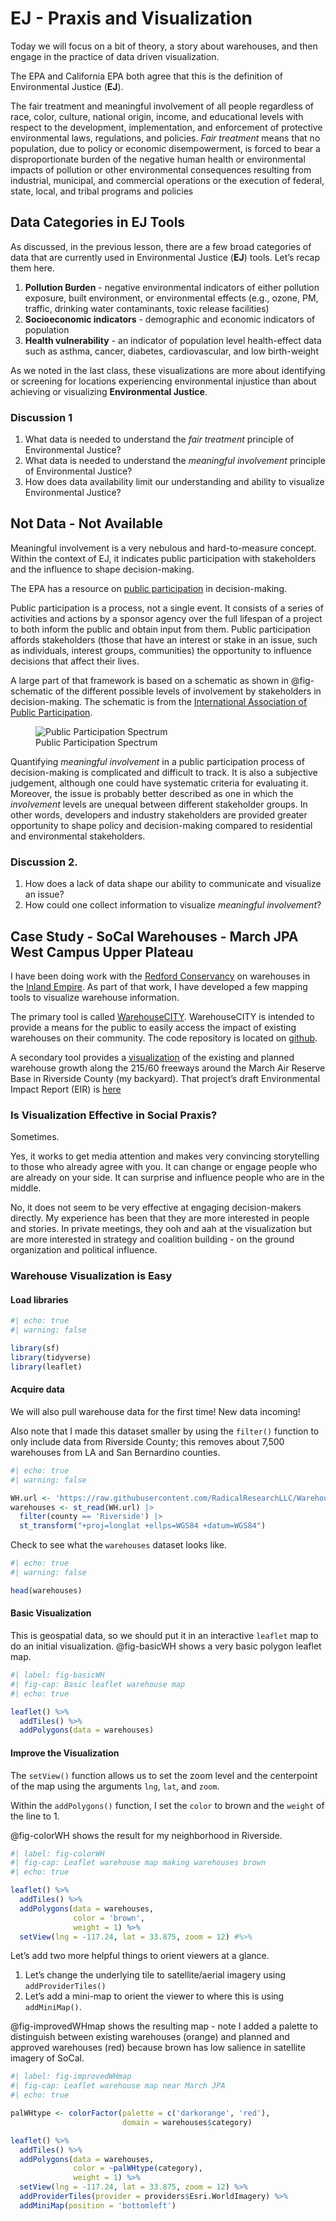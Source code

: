 # EJ - Praxis and Visualization {#sec-EJcategories}

::: {.callout-note appearance="simple"}
Today we will focus on a bit of theory, a story about warehouses, and then engage in the practice of data driven visualization.
:::

The EPA and California EPA both agree that this is the definition of Environmental Justice (**EJ**).

::: {.callout-note appearance="important"}
The fair treatment and meaningful involvement of all people regardless of race, color, culture, national origin, income, and educational levels with respect to the development, implementation, and enforcement of protective environmental laws, regulations, and policies. _Fair treatment_ means that no population, due to policy or economic disempowerment, is forced to bear a disproportionate burden of the negative human health or environmental impacts of pollution or other environmental consequences resulting from industrial, municipal, and commercial operations or the execution of federal, state, local, and tribal programs and policies 
:::

## Data Categories in EJ Tools  

As discussed, in the previous lesson, there are a few broad categories of data that are currently used in Environmental Justice (**EJ**) tools.  Let's recap them here.

1. **Pollution Burden** - negative environmental indicators of either pollution exposure, built environment, or environmental effects (e.g., ozone, PM, traffic, drinking water contaminants, toxic release facilities)
2. **Socioeconomic indicators** - demographic and economic indicators of population
3. **Health vulnerability** - an indicator of population level health-effect data such as asthma, cancer, diabetes, cardiovascular, and low birth-weight

As we noted in the last class, these visualizations are more about identifying or screening for locations experiencing environmental injustice than about achieving or visualizing **Environmental Justice**.

### Discussion 1

1. What data is needed to understand the _fair treatment_ principle of Environmental Justice?
2. What data is needed to understand the _meaningful involvement_ principle of Environmental Justice?
3. How does data availability limit our understanding and ability to visualize Environmental Justice?

## Not Data - Not Available 

Meaningful involvement is a very nebulous and hard-to-measure concept. Within the context of EJ, it indicates public participation with stakeholders and the influence to shape decision-making. 

The EPA has a resource on [public participation](https://www.epa.gov/international-cooperation/public-participation-guide-introduction-guide) in decision-making.  

:::{.callout-note appearance="simple"}
Public participation is a process, not a single event. It consists of a series of activities and actions by a sponsor agency over the full lifespan of a project to both inform the public and obtain input from them. Public participation affords stakeholders (those that have an interest or stake in an issue, such as individuals, interest groups, communities) the opportunity to influence decisions that affect their lives.
:::

A large part of that framework is based on a schematic as shown in @fig-schematic of the different possible levels of involvement by stakeholders in decision-making. The schematic is from the [International Association of Public Participation](https://www.iap2.org).

![Public Participation Spectrum](https://iap2canada.ca/resources/Pictures/spectrum%20ENG.png){#fig-schematic}

Quantifying _meaningful involvement_ in a public participation process of decision-making is complicated and difficult to track. It is also a subjective judgement, although one could have systematic criteria for evaluating it. Moreover, the issue is probably better described as one in which the _involvement_ levels are unequal between different stakeholder groups. In other words, developers and industry stakeholders are provided greater opportunity to shape policy and decision-making compared to residential and environmental stakeholders. 

### Discussion 2.

1. How does a lack of data shape our ability to communicate and visualize an issue?
2. How could one collect information to visualize _meaningful involvement_?  

## Case Study - SoCal Warehouses - March JPA West Campus Upper Plateau

I have been doing work with the [Redford Conservancy](https://www.pitzer.edu/redfordconservancy/) on warehouses in the [Inland Empire](https://en.wikipedia.org/wiki/Inland_Empire).  As part of that work, I have developed a few mapping tools to visualize warehouse information.  

The primary tool is called [WarehouseCITY](https://radicalresearch.shinyapps.io/WarehouseCITY/).  WarehouseCITY is intended to provide a means for the public to easily access the impact of existing warehouses on their community. The code repository is located on [github](https://github.com/RadicalResearchLLC/WarehouseMap).  

A secondary tool provides a [visualization](https://radicalresearch.shinyapps.io/MarchJPA/) of the existing and planned warehouse growth along the 215/60 freeways around the March Air Reserve Base in Riverside County (my backyard). That project's draft Environmental Impact Report (EIR) is [here](https://marchjpa.com/mjpa-meridian-west-campus/)

### Is Visualization Effective in Social Praxis?

Sometimes.

Yes, it works to get media attention and makes very convincing storytelling to those who already agree with you. It can change or engage people who are already on your side.  It can surprise and influence people who are in the middle.  

No, it does not seem to be very effective at engaging decision-makers directly. My experience has been that they are more interested in people and stories. In private meetings, they ooh and aah at the visualization but are more interested in strategy and coalition building - on the ground organization and political influence.  

### Warehouse Visualization is Easy 

#### Load libraries

```r
#| echo: true
#| warning: false

library(sf)
library(tidyverse)
library(leaflet)

```

#### Acquire data

We will also pull warehouse data for the first time!  New data incoming!

Also note that I made this dataset smaller by using the `filter()` function to only include data from Riverside County; this removes about 7,500 warehouses from LA and San Bernardino counties.  

```r
#| echo: true
#| warning: false

WH.url <- 'https://raw.githubusercontent.com/RadicalResearchLLC/WarehouseMap/main/WarehouseCITY/geoJSON/comboFinal.geojson'
warehouses <- st_read(WH.url) |>  
  filter(county == 'Riverside') |>  
  st_transform("+proj=longlat +ellps=WGS84 +datum=WGS84")

```

Check to see what the `warehouses` dataset looks like.

```r
#| echo: true
#| warning: false

head(warehouses)
```

#### Basic Visualization

This is geospatial data, so we should put it in an interactive `leaflet` map to do an initial visualization. @fig-basicWH shows a very basic polygon leaflet map.

```r
#| label: fig-basicWH
#| fig-cap: Basic leaflet warehouse map
#| echo: true

leaflet() %>% 
  addTiles() %>% 
  addPolygons(data = warehouses)
```

#### Improve the Visualization

The `setView()` function allows us to set the zoom level and the centerpoint of the map using the arguments `lng`, `lat`, and `zoom`.  

Within the `addPolygons()` function, I set the `color` to brown and the `weight` of the line to 1.  

@fig-colorWH shows the result for my neighborhood in Riverside.  

```r
#| label: fig-colorWH
#| fig-cap: Leaflet warehouse map making warehouses brown
#| echo: true

leaflet() %>% 
  addTiles() %>% 
  addPolygons(data = warehouses,
              color = 'brown',
              weight = 1) %>% 
  setView(lng = -117.24, lat = 33.875, zoom = 12) #%>% 
```

Let's add two more helpful things to orient viewers at a glance.  

1. Let's change the underlying tile to satellite/aerial imagery using `addProviderTiles()`
2. Let's add a mini-map to orient the viewer to where this is using `addMiniMap()`.

@fig-improvedWHmap shows the resulting map - note I added a palette to distinguish between existing warehouses (orange) and planned and approved warehouses (red) because brown has low salience in satellite imagery of SoCal.  

```r
#| label: fig-improvedWHmap
#| fig-cap: Leaflet warehouse map near March JPA
#| echo: true

palWHtype <- colorFactor(palette = c('darkorange', 'red'),
                         domain = warehouses$category)

leaflet() %>% 
  addTiles() %>% 
  addPolygons(data = warehouses,
              color = ~palWHtype(category),
              weight = 1) %>% 
  setView(lng = -117.24, lat = 33.875, zoom = 12) %>% 
  addProviderTiles(provider = providers$Esri.WorldImagery) %>% 
  addMiniMap(position = 'bottomleft')
```




